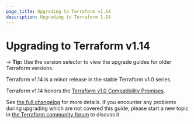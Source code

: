 ```yaml
---
page_title: Upgrading to Terraform v1.14
description: Upgrading to Terraform 1.14
---
```


# Upgrading to Terraform v1.14

-> **Tip:** Use the version selector to view the upgrade guides for older Terraform versions.

Terraform v1.14 is a minor release in the stable Terraform v1.0 series.

Terraform v1.14 honors the
[Terraform v1.0 Compatibility Promises](https://developer.hashicorp.com/terraform/language/v1-compatibility-promises).

See [the full changelog](https://github.com/hashicorp/terraform/blob/v1.14/CHANGELOG.md)
for more details. If you encounter any problems during upgrading which are not
covered this guide, please start a new topic in
[the Terraform community forum](https://discuss.hashicorp.com/c/terraform-core)
to discuss it.
